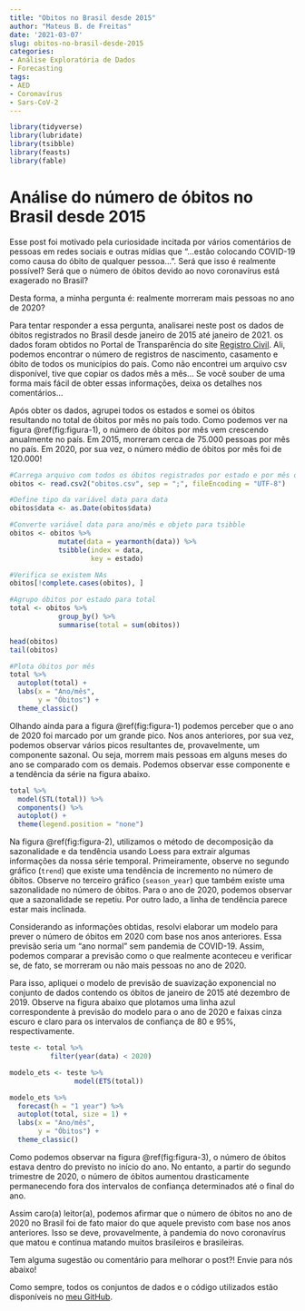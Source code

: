 ```yaml
---
title: "Obitos no Brasil desde 2015"
author: "Mateus B. de Freitas"
date: '2021-03-07'
slug: obitos-no-brasil-desde-2015
categories:
- Análise Exploratória de Dados
- Forecasting
tags:
- AED
- Coronavírus
- Sars-CoV-2
---
```

```r
library(tidyverse)
library(lubridate)
library(tsibble)
library(feasts)
library(fable)
```

# Análise do número de óbitos no Brasil desde 2015
Esse post foi motivado pela curiosidade incitada por vários comentários de pessoas em redes sociais e outras mídias que "...estão colocando COVID-19 como causa do óbito de qualquer pessoa...". Será que isso é realmente possível? Será que o número de óbitos devido ao novo coronavírus está exagerado no Brasil? 

Desta forma, a minha pergunta é: realmente morreram mais pessoas no ano de 2020? 

Para tentar responder a essa pergunta, analisarei neste post os dados de óbitos registrados no Brasil desde janeiro de 2015 até janeiro de 2021. os dados foram obtidos no Portal de Transparência do site [Registro Civil](https://transparencia.registrocivil.org.br/inicio). Ali, podemos encontrar o número de registros de nascimento, casamento e óbito de todos os municípios do país. Como não encontrei um arquivo csv disponível, tive que copiar os dados mês a mês... Se você souber de uma forma mais fácil de obter essas informações, deixa os detalhes nos comentários...

Após obter os dados, agrupei todos os estados e somei os óbitos resultando no total de óbitos por mês no país todo. Como podemos ver na figura \@ref(fig:figura-1), o número de óbitos por mês vem crescendo anualmente no país. Em 2015, morreram cerca de 75.000 pessoas por mês no país. Em 2020, por sua vez, o número médio de óbitos por mês foi de 120.000!
```r
#Carrega arquivo com todos os óbitos registrados por estado e por mês desde 2015
obitos <- read.csv2("obitos.csv", sep = ";", fileEncoding = "UTF-8") 

#Define tipo da variável data para data
obitos$data <- as.Date(obitos$data)

#Converte variável data para ano/mês e objeto para tsibble
obitos <- obitos %>%
            mutate(data = yearmonth(data)) %>%
            tsibble(index = data,
                    key = estado)

#Verifica se existem NAs
obitos[!complete.cases(obitos), ]

#Agrupo óbitos por estado para total
total <- obitos %>%
            group_by() %>%
            summarise(total = sum(obitos))

head(obitos)
tail(obitos)

```

```r
#Plota óbitos por mês
total %>% 
  autoplot(total) +
  labs(x = "Ano/mês",
       y = "Óbitos") +
  theme_classic()
```

Olhando ainda para a figura \@ref(fig:figura-1) podemos perceber que o ano de 2020 foi marcado por um grande pico. Nos anos anteriores, por sua vez, podemos observar vários picos resultantes de, provavelmente, um componente sazonal. Ou seja, morrem mais pessoas em alguns meses do ano se comparado com os demais. Podemos observar esse componente e a tendência da série na figura abaixo. 

```r

total %>%
  model(STL(total)) %>%
  components() %>%
  autoplot() +
  theme(legend.position = "none")
```

Na figura \@ref(fig:figura-2), utilizamos o método de decomposição da sazonalidade e da tendência usando Loess para extrair algumas informações da nossa série temporal. Primeiramente, observe no segundo gráfico (`trend`) que existe uma tendência de incremento no número de óbitos. Observe no terceiro gráfico (`season_year`) que também existe uma sazonalidade no número de óbitos. Para o ano de 2020, podemos observar que a sazonalidade se repetiu. Por outro lado, a linha de tendência parece estar mais inclinada. 

Considerando as informações obtidas, resolvi elaborar um modelo para prever o número de óbitos em 2020 com base nos anos anteriores. Essa previsão seria um "ano normal" sem pandemia de COVID-19. Assim, podemos comparar a previsão como o que realmente aconteceu e verificar se, de fato, se morreram ou não mais pessoas no ano de 2020.

Para isso, apliquei o modelo de previsão de suavização exponencial no conjunto de dados contendo os óbitos de janeiro de 2015 até dezembro de 2019. Observe na figura abaixo que plotamos uma linha azul correspondente à previsão do modelo para o ano de 2020 e faixas cinza escuro e claro para os intervalos de confiança de 80 e 95%, respectivamente.

```r
teste <- total %>% 
          filter(year(data) < 2020)

modelo_ets <- teste %>%
                model(ETS(total))

modelo_ets %>%
  forecast(h = "1 year") %>%
  autoplot(total, size = 1) +
  labs(x = "Ano/mês",
       y = "Óbitos") +
  theme_classic()
```

Como podemos observar na figura \@ref(fig:figura-3), o número de óbitos estava dentro do previsto no início do ano. No entanto, a partir do segundo trimestre de 2020, o número de óbitos aumentou drasticamente permanecendo fora dos intervalos de confiança determinados até o final do ano. 

Assim caro(a) leitor(a), podemos afirmar que o número de óbitos no ano de 2020 no Brasil foi de fato maior do que aquele previsto com base nos anos anteriores. Isso se deve, provavelmente, à pandemia do novo coronavírus que matou e continua matando muitos brasileiros e brasileiras.  

Tem alguma sugestão ou comentário para melhorar o post?! Envie para nós abaixo! 

Como sempre, todos os conjuntos de dados e o código utilizados estão disponíveis no [meu GitHub](https://github.com/mateusbrusco/BlogDataScience/tree/main/content).